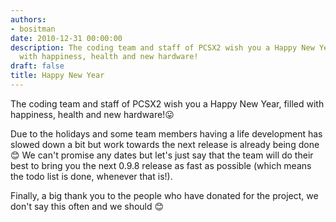```yaml
---
authors:
- bositman
date: 2010-12-31 00:00:00
description: The coding team and staff of PCSX2 wish you a Happy New Year, filled
  with happiness, health and new hardware!
draft: false
title: Happy New Year
---
```


The coding team and staff of PCSX2 wish you a Happy New Year, filled with happiness, health and new hardware!😛

<!-- truncate -->

Due to the holidays and some team members having a life development has
slowed down a bit but work towards the next release is already being
done
😊 We can't promise any dates but let's just say
that the team will do their best to bring you the next 0.9.8 release as
fast as possible (which means the todo list is done, whenever that
is!).

Finally, a big thank you to the people who have donated for the project,
we don't say this often and we should
😊